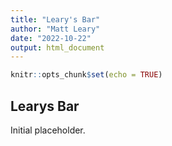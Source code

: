 ```yaml
---
title: "Leary's Bar"
author: "Matt Leary"
date: "2022-10-22"
output: html_document
---
```


```r
knitr::opts_chunk$set(echo = TRUE)
```

## Learys Bar

Initial placeholder.
